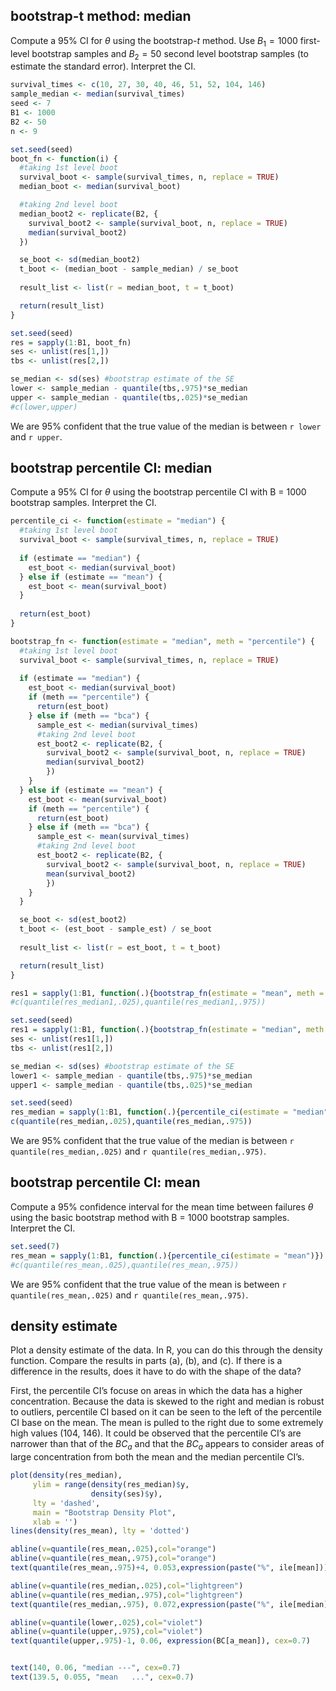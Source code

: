 ## bootstrap-t method: median

Compute a 95% CI for $\theta$ using the bootstrap-$t$ method. Use $B_1 = 1000$ first-level bootstrap samples and $B_2 = 50$ second level bootstrap samples (to estimate the standard error). Interpret the CI.

```r
survival_times <- c(10, 27, 30, 40, 46, 51, 52, 104, 146)
sample_median <- median(survival_times)
seed <- 7
B1 <- 1000
B2 <- 50
n <- 9
```

```r
set.seed(seed)
boot_fn <- function(i) {
  #taking 1st level boot
  survival_boot <- sample(survival_times, n, replace = TRUE)
  median_boot <- median(survival_boot)

  #taking 2nd level boot
  median_boot2 <- replicate(B2, {
    survival_boot2 <- sample(survival_boot, n, replace = TRUE)
    median(survival_boot2)
  })

  se_boot <- sd(median_boot2)
  t_boot <- (median_boot - sample_median) / se_boot
  
  result_list <- list(r = median_boot, t = t_boot)

  return(result_list)
}
```





```r
set.seed(seed)
res = sapply(1:B1, boot_fn)
ses <- unlist(res[1,])
tbs <- unlist(res[2,])

se_median <- sd(ses) #bootstrap estimate of the SE
lower <- sample_median - quantile(tbs,.975)*se_median
upper <- sample_median - quantile(tbs,.025)*se_median
#c(lower,upper)
```
We are 95% confident that the true value of the median is between `r lower` and `r upper`.


## bootstrap percentile CI: median

Compute a 95% CI for $\theta$ using the bootstrap percentile CI with B = 1000 bootstrap samples.
Interpret the CI.

```r
percentile_ci <- function(estimate = "median") {
  #taking 1st level boot
  survival_boot <- sample(survival_times, n, replace = TRUE)
  
  if (estimate == "median") {
    est_boot <- median(survival_boot)
  } else if (estimate == "mean") {
    est_boot <- mean(survival_boot)
  }
  
  return(est_boot)
}

bootstrap_fn <- function(estimate = "median", meth = "percentile") {
  #taking 1st level boot
  survival_boot <- sample(survival_times, n, replace = TRUE)
  
  if (estimate == "median") {
    est_boot <- median(survival_boot)
    if (meth == "percentile") {
      return(est_boot)
    } else if (meth == "bca") {
      sample_est <- median(survival_times)
      #taking 2nd level boot
      est_boot2 <- replicate(B2, {
        survival_boot2 <- sample(survival_boot, n, replace = TRUE)
        median(survival_boot2)
        })
    }
  } else if (estimate == "mean") {
    est_boot <- mean(survival_boot)
    if (meth == "percentile") {
      return(est_boot)
    } else if (meth == "bca") {
      sample_est <- mean(survival_times)
      #taking 2nd level boot
      est_boot2 <- replicate(B2, {
        survival_boot2 <- sample(survival_boot, n, replace = TRUE)
        mean(survival_boot2)
        })
    }
  }

  se_boot <- sd(est_boot2)
  t_boot <- (est_boot - sample_est) / se_boot
  
  result_list <- list(r = est_boot, t = t_boot)

  return(result_list)
}
```

```r
res1 = sapply(1:B1, function(.){bootstrap_fn(estimate = "mean", meth = "bca")})
#c(quantile(res_median1,.025),quantile(res_median1,.975))

set.seed(seed)
res1 = sapply(1:B1, function(.){bootstrap_fn(estimate = "median", meth = "bca")})
ses <- unlist(res1[1,])
tbs <- unlist(res1[2,])

se_median <- sd(ses) #bootstrap estimate of the SE
lower1 <- sample_median - quantile(tbs,.975)*se_median
upper1 <- sample_median - quantile(tbs,.025)*se_median
```


```r
set.seed(seed)
res_median = sapply(1:B1, function(.){percentile_ci(estimate = "median")})
c(quantile(res_median,.025),quantile(res_median,.975))
```

We are 95% confident that the true value of the median is between `r quantile(res_median,.025)` and `r quantile(res_median,.975)`.


## bootstrap percentile CI: mean

Compute a 95% confidence interval for the mean time between failures $\theta$ using the basic bootstrap method with B = 1000 bootstrap samples. Interpret the CI.

```r
set.seed(7)
res_mean = sapply(1:B1, function(.){percentile_ci(estimate = "mean")})
#c(quantile(res_mean,.025),quantile(res_mean,.975))
```
We are 95% confident that the true value of the mean is between `r quantile(res_mean,.025)` and `r quantile(res_mean,.975)`.

## density estimate

Plot a density estimate of the data. In R, you can do this through the density function. Compare
the results in parts (a), (b), and (c). If there is a difference in the results, does it have to do with the shape of the data?  


First, the percentile CI's focuse on areas in which the data has a higher concentration. Because the data is skewed to the right and median is robust to outliers, percentile CI based on it can be seen to the left of the percentile CI base on the mean. The mean is pulled to the right due to some extremely high values (104, 146). It could be observed that the percentile CI's are narrower than that of the $BC_a$ and that the $BC_a$ appears to consider areas of large concentration from both the mean and the median percentile CI's.




```r
plot(density(res_median), 
     ylim = range(density(res_median)$y, 
                  density(ses)$y), 
     lty = 'dashed',
     main = "Bootstrap Density Plot",
     xlab = '')
lines(density(res_mean), lty = 'dotted')

abline(v=quantile(res_mean,.025),col="orange")
abline(v=quantile(res_mean,.975),col="orange")
text(quantile(res_mean,.975)+4, 0.053,expression(paste("%", ile[mean])), cex=0.7)

abline(v=quantile(res_median,.025),col="lightgreen")
abline(v=quantile(res_median,.975),col="lightgreen")
text(quantile(res_median,.975), 0.072,expression(paste("%", ile[median])), cex=0.7)

abline(v=quantile(lower,.025),col="violet")
abline(v=quantile(upper,.975),col="violet")
text(quantile(upper,.975)-1, 0.06, expression(BC[a_mean]), cex=0.7)


text(140, 0.06, "median ---", cex=0.7)
text(139.5, 0.055, "mean   ...", cex=0.7)
```















